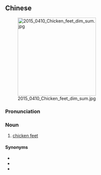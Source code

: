 ==Chinese==
{{zh-forms|s=鸡爪子|type=12}}
[[File:2015 0410 Chicken feet dim sum.jpg|thumb|right|250px]]

===Pronunciation===
{{zh-pron
|m=jīzhuǎzi
|cat=n
}}

===Noun===
{{zh-noun}}

# [[chicken feet]]

====Synonyms====
* {{zh-l|鳳爪}}
* {{zh-l|雞腳}}
* {{zh-l|雞爪}}

{{zh-cat|Foods}}